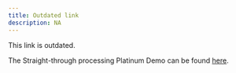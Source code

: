 ---
title: Outdated link
description: NA
---

This link is outdated.

The Straight-through processing Platinum Demo can be found [here](https://ibm-garage-tsa.github.io/platinum-demos/300-business-automation-straight-through-processing/demo-preparation/).
